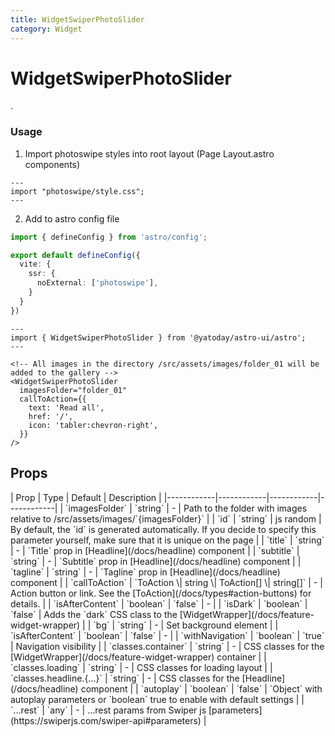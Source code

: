 ```yaml
---
title: WidgetSwiperPhotoSlider
category: Widget
---
```



# WidgetSwiperPhotoSlider

<SourceLink name="WidgetSwiperPhotoSlider" />

.

<Demo title="">
  <WidgetSwiperPhotoSlider
    title="More ideas and inspiration"
    subtitle="Embark on a design journey that surpasses pixels, entering a realm of imagination."
    imagesFolder="portfolio_01"
    callToAction={{
      text: 'View all',
      href: '/',
      icon: 'tabler:chevron-right',
    }}
  />
</Demo>

### Usage

1. Import photoswipe styles into root layout (Page Layout.astro components)

```astro
---
import "photoswipe/style.css";
---
```

2. Add to astro config file

```ts
import { defineConfig } from 'astro/config';

export default defineConfig({
  vite: {
    ssr: {
      noExternal: ['photoswipe'],
    }
  }
})
```

```astro
---
import { WidgetSwiperPhotoSlider } from '@yatoday/astro-ui/astro';
---

<!-- All images in the directory /src/assets/images/folder_01 will be added to the gallery -->
<WidgetSwiperPhotoSlider 
  imagesFolder="folder_01"
  callToAction={{
    text: 'Read all',
    href: '/',
    icon: 'tabler:chevron-right',
  }}
/>
```

## Props

<div className="overflow-x-auto">
  | Prop | Type | Default | Description |
  |------------|------------|------------|------------|
  | `imagesFolder` | `string` | - | Path to the folder with images relative to /src/assets/images/`{imagesFolder}` |
  | `id` | `string` | js random | By default, the `id` is generated automatically. If you decide to specify this parameter yourself, make sure that it is unique on the page |
  | `title` | `string` | - | `Title` prop in [Headline](/docs/headline) component |
  | `subtitle` | `string` | - | `Subtitle` prop in [Headline](/docs/headline) component |
  | `tagline` | `string` | - | `Tagline` prop in [Headline](/docs/headline) component |
  | `callToAction` | `ToAction \| string \| ToAction[] \| string[]` | - | Action button or link. See the [ToAction](/docs/types#action-buttons) for details.  |
  | `isAfterContent` | `boolean` | `false` | - |
  | `isDark` | `boolean` | `false` | Adds the `dark` CSS class to the [WidgetWrapper](/docs/feature-widget-wrapper) |
  | `bg` | `string` | - | Set background element |
  | `isAfterContent` | `boolean` | `false` | - |
  | `withNavigation` | `boolean` | `true` | Navigation visibility |
  | `classes.container` | `string` | - | CSS classes for the [WidgetWrapper](/docs/feature-widget-wrapper) container |
  | `classes.loading` | `string` | - | CSS classes for loading layout |
  | `classes.headline.{...}` | `string` | - | CSS classes for the [Headline](/docs/headline) component |
  | `autoplay` | `boolean` | `false` | `Object` with autoplay parameters or `boolean` true to enable with default settings |
  | `...rest` | `any` | - | ...rest params from Swiper js [parameters](https://swiperjs.com/swiper-api#parameters) |
</div>

